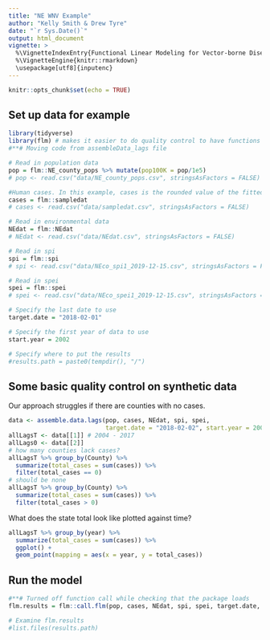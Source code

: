```yaml
---
title: "NE WNV Example"
author: "Kelly Smith & Drew Tyre"
date: "`r Sys.Date()`"
output: html_document
vignette: >
  %\VignetteIndexEntry{Functional Linear Modeling for Vector-borne Disease}
  %\VignetteEngine{knitr::rmarkdown}
  \usepackage[utf8]{inputenc}
---
```


```r
knitr::opts_chunk$set(echo = TRUE)
```

## Set up data for example
```r
library(tidyverse)
library(flm) # makes it easier to do quality control to have functions readily available
#**# Moving code from assembleData_lags file

# Read in population data
pop = flm::NE_county_pops %>% mutate(pop100K = pop/1e5) 
# pop <- read.csv("data/NE_county_pops.csv", stringsAsFactors = FALSE)

#Human cases. In this example, cases is the rounded value of the fitted model (i.e. simulated)
cases = flm::sampledat
# cases <- read.csv("data/sampledat.csv", stringsAsFactors = FALSE)

# Read in environmental data
NEdat = flm::NEdat
# NEdat <- read.csv("data/NEdat.csv", stringsAsFactors = FALSE)

# Read in spi
spi = flm::spi
# spi <- read.csv("data/NEco_spi1_2019-12-15.csv", stringsAsFactors = FALSE)

# Read in spei
spei = flm::spei
# spei <- read.csv("data/NEco_spei1_2019-12-15.csv", stringsAsFactors = FALSE)

# Specify the last date to use
target.date = "2018-02-01"

# Specify the first year of data to use
start.year = 2002

# Specify where to put the results
#results.path = paste0(tempdir(), "/")

```
## Some basic quality control on synthetic data

Our approach struggles if there are counties with no cases.

```r
data <- assemble.data.lags(pop, cases, NEdat, spi, spei, 
                           target.date = "2018-02-02", start.year = 2002, in.seed = 4872957)
allLagsT <- data[[1]] # 2004 - 2017
allLags0 <- data[[2]]
# how many counties lack cases?
allLagsT %>% group_by(County) %>% 
  summarize(total_cases = sum(cases)) %>% 
  filter(total_cases == 0)
# should be none
allLagsT %>% group_by(County) %>% 
  summarize(total_cases = sum(cases)) %>% 
  filter(total_cases > 0)
```

What does the state total look like plotted 
against time?

```r
allLagsT %>% group_by(year) %>% 
  summarize(total_cases = sum(cases)) %>% 
  ggplot() + 
  geom_point(mapping = aes(x = year, y = total_cases))
```



## Run the model


```r

#**# Turned off function call while checking that the package loads
flm.results = flm::call.flm(pop, cases, NEdat, spi, spei, target.date, start.year, in.seed = 4872957)

# Examine flm.results
#list.files(results.path)
```
